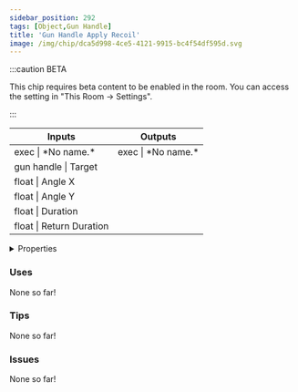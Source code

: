```yaml
---
sidebar_position: 292
tags: [Object,Gun Handle]
title: 'Gun Handle Apply Recoil'
image: /img/chip/dca5d998-4ce5-4121-9915-bc4f54df595d.svg
---
```




:::caution BETA

This chip requires beta content to be enabled in the room. You can access the setting in "This Room -> Settings".

:::

<IChip uuid="dca5d998-4ce5-4121-9915-bc4f54df595d"/>

<table><thead><tr><th>Inputs</th><th>Outputs</th></tr></thead><tbody><tr><td>exec | *No name.*</td><td>exec | *No name.*</td></tr><tr><td>gun handle | Target</td><td /></tr><tr><td>float | Angle X</td><td /></tr><tr><td>float | Angle Y</td><td /></tr><tr><td>float | Duration</td><td /></tr><tr><td>float | Return Duration</td><td /></tr></tbody></table>

<details>
  <summary>Properties</summary>
  <div>
    <div>
    <table>
      <tbody>
        <tr>
          <td>Is beta required?</td>
          <td>Yes</td>
        </tr>
        <tr>
          <td>Is chip a trolling risk?</td>
          <td>No</td>
        </tr>
        <tr>
          <td>Is chip a role assignment risk?</td>
          <td>No</td>
        </tr>
        <tr>
          <td>Chip UUID</td>
          <td>dca5d998-4ce5-4121-9915-bc4f54df595d</td>
        </tr>
        <tr>
          <td>Room availability</td>
          <td>Available everywhere</td>
        </tr>
      </tbody>
    </table>
    </div>
  </div>
</details>

### Uses

None so far!

### Tips

None so far!

### Issues

None so far!